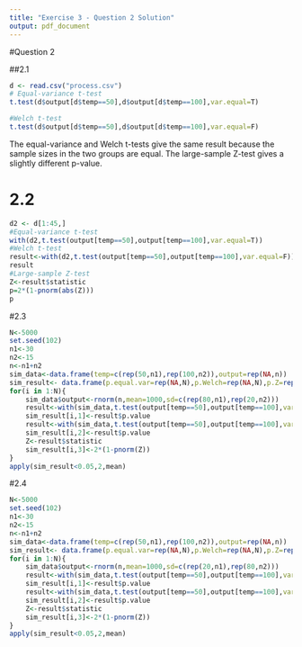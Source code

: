 ```yaml
---
title: "Exercise 3 - Question 2 Solution"
output: pdf_document
---
```


#Question 2

##2.1

```r
d <- read.csv("process.csv")
# Equal-variance t-test
t.test(d$output[d$temp==50],d$output[d$temp==100],var.equal=T)
```

```r
#Welch t-test
t.test(d$output[d$temp==50],d$output[d$temp==100],var.equal=F)
```

The equal-variance and Welch t-tests give the same result because the sample sizes in the two groups are equal. The large-sample Z-test gives a slightly different p-value. 

# 2.2

```r
d2 <- d[1:45,]
#Equal-variance t-test
with(d2,t.test(output[temp==50],output[temp==100],var.equal=T))
#Welch t-test
result<-with(d2,t.test(output[temp==50],output[temp==100],var.equal=F))
result
#Large-sample Z-test
Z<-result$statistic
p=2*(1-pnorm(abs(Z)))
p
```

#2.3

```r
N<-5000
set.seed(102)
n1<-30
n2<-15
n<-n1+n2
sim_data<-data.frame(temp=c(rep(50,n1),rep(100,n2)),output=rep(NA,n))
sim_result<- data.frame(p.equal.var=rep(NA,N),p.Welch=rep(NA,N),p.Z=rep(NA,N))
for(i in 1:N){
    sim_data$output<-rnorm(n,mean=1000,sd=c(rep(80,n1),rep(20,n2)))
    result<-with(sim_data,t.test(output[temp==50],output[temp==100],var.equal=T))
    sim_result[i,1]<-result$p.value
    result<-with(sim_data,t.test(output[temp==50],output[temp==100],var.equal=F))
    sim_result[i,2]<-result$p.value
    Z<-result$statistic
    sim_result[i,3]<-2*(1-pnorm(Z))
}
apply(sim_result<0.05,2,mean)
```

#2.4

```r
N<-5000
set.seed(102)
n1<-30
n2<-15
n<-n1+n2
sim_data<-data.frame(temp=c(rep(50,n1),rep(100,n2)),output=rep(NA,n))
sim_result<- data.frame(p.equal.var=rep(NA,N),p.Welch=rep(NA,N),p.Z=rep(NA,N))
for(i in 1:N){
    sim_data$output<-rnorm(n,mean=1000,sd=c(rep(20,n1),rep(80,n2)))
    result<-with(sim_data,t.test(output[temp==50],output[temp==100],var.equal=T))
    sim_result[i,1]<-result$p.value
    result<-with(sim_data,t.test(output[temp==50],output[temp==100],var.equal=F))
    sim_result[i,2]<-result$p.value
    Z<-result$statistic
    sim_result[i,3]<-2*(1-pnorm(Z))
}
apply(sim_result<0.05,2,mean)
```
